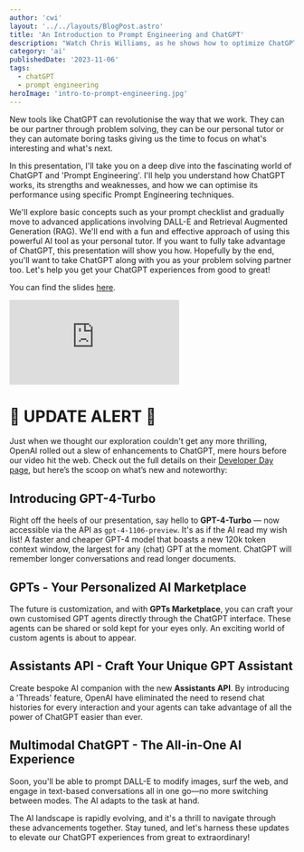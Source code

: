 ```yaml
---
author: 'cwi'
layout: '../../layouts/BlogPost.astro'
title: 'An Introduction to Prompt Engineering and ChatGPT'
description: "Watch Chris Williams, as he shows how to optimize ChatGPT performance using specific Prompt Engineering techniques"
category: 'ai'
publishedDate: '2023-11-06'
tags:
  - chatGPT
  - prompt engineering
heroImage: 'intro-to-prompt-engineering.jpg'
---
```


New tools like ChatGPT can revolutionise the way that we work. They can be our partner through problem solving, they can be our personal tutor  or they can automate boring tasks giving us the time to focus on what's interesting and what's next.

In this presentation, I'll take you on a deep dive into the fascinating world of ChatGPT and 'Prompt Engineering'. I'll help you understand how ChatGPT works, its strengths and weaknesses, and how we can optimise its performance using specific Prompt Engineering techniques. 

We'll explore basic concepts such as your prompt checklist and gradually move to advanced applications involving DALL-E and Retrieval Augmented Generation (RAG). We'll end with a fun and effective approach of using this powerful AI tool as your personal tutor. If you want to fully take advantage of ChatGPT, this presentation will show you how. Hopefully by the end, you'll want to take ChatGPT along with you as your problem solving partner too. Let's help you get your ChatGPT experiences from good to great!

You can find the slides <a href="/slides/cwi-intro-to-prompt-engineering.pdf" target="_blank">here</a>.

<iframe
  class='aspect-video w-full'
  src="https://www.youtube.com/embed/Fl8t1FEVMUo"
  title="JUXT Safari — An Introduction to Prompt Engineering and ChatGPT"
  frameborder="0"
  allow="accelerometer; autoplay; clipboard-write; encrypted-media; gyroscope; picture-in-picture; web-share"
  allowfullscreen
></iframe>

<br />

# 🚨 UPDATE ALERT 🚨

Just when we thought our exploration couldn't get any more thrilling, OpenAI rolled out a slew of enhancements to ChatGPT, mere hours before our video hit the web.
Check out the full details on their <a href="https://devday.openai.com/" target="_blank">Developer Day page</a>, but here’s the scoop on what’s new and noteworthy:


## Introducing GPT-4-Turbo
Right off the heels of our presentation, say hello to **GPT-4-Turbo** — now accessible via the API as `gpt-4-1106-preview`.
It's as if the AI read my wish list!
A faster and cheaper GPT-4 model that boasts a new 120k token context window, the largest for any (chat) GPT at the moment.
ChatGPT will remember longer conversations and read longer documents.


## GPTs - Your Personalized AI Marketplace
The future is customization, and with **GPTs Marketplace**, you can craft your own customised GPT agents directly through the ChatGPT interface.
These agents can be shared or sold kept for your eyes only.
An exciting world of custom agents is about to appear.


## Assistants API - Craft Your Unique GPT Assistant

Create bespoke AI companion with the new **Assistants API**.
By introducing a 'Threads' feature, OpenAI have eliminated the need to resend chat histories for every interaction and your agents can take advantage of all the power of ChatGPT easier than ever.


## Multimodal ChatGPT - The All-in-One AI Experience

Soon, you'll be able to prompt DALL-E to modify images, surf the web, and engage in text-based conversations all in one go—no more switching between modes.
The AI adapts to the task at hand.

The AI landscape is rapidly evolving, and it's a thrill to navigate through these advancements together.
Stay tuned, and let's harness these updates to elevate our ChatGPT experiences from great to extraordinary!
